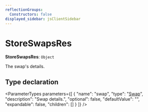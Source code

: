 ```yaml
---
reflectionGroups:
  Constructors: false
displayed_sidebar: jsClientSidebar
---
```



# StoreSwapsRes

 **StoreSwapsRes**: `Object`

The swap's details.

## Type declaration

<ParameterTypes parameters={[
  {
    "name": "swap",
    "type": "[Swap](../classes/js_client.internal.Swap.mdx)",
    "description": "Swap details.",
    "optional": false,
    "defaultValue": "",
    "expandable": false,
    "children": []
  }
]} />
